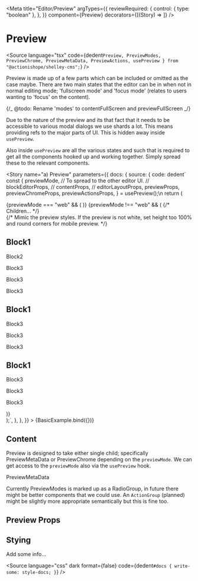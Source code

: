 
<Meta
  title="Editor/Preview"
  argTypes={{
    reviewRequired: {
      control: { type: "boolean" },
    },
  }}
  component={Preview}
  decorators={[(Story) => <Story />]}
/>

# Preview

<Source
  language="tsx"
  code={dedent`
      Preview,
      PreviewModes,
      PreviewChrome,
      PreviewMetaData,
      PreviewActions,
      usePreview } from "@actionishope/shelley-cms";
  `}
/>

Preview is made up of a few parts which can be included or omitted as the case maybe. There are two main states that the editor can be in when not in normal editing mode; 'fullscreen mode' and 'focus mode' (relates to users wanting to 'focus' on the content).

{/_ @todo: Rename 'modes' to contentFullScreen and previewFullScreen _/}

Due to the nature of the preview and its that fact that it needs to be accessible to various modal dialogs we use shards a lot. This means providing refs to the major parts of UI. This is hidden away inside `usePreview`.

Also inside `usePreview` are all the various states and such that is required to get all the components hooked up and working together. Simply spread these to the relevant components.

<Story
  name="a) Preview"
  parameters={{
    docs: {
      source: {
        code: dedent`
const {
  previewMode,
  // To spread to the other editor UI.
  // blockEditorProps,
  // contentProps,
  // editorLayoutProps,
  previewProps,
  previewChromeProps,
  previewActionsProps,
} = usePreview();\n
return (
  <div className={classes.previewExample}>
    <Preview
      // className={editorLayout.preview}
      {...previewProps}
    >
      {previewMode === "web" && (
        <PreviewMetaData
          title="Shelley Puma UI"
          description="A joyfully easy to use CMS UI built upon a little known library called Shelley."
          image="https://ik.imagekit.io/tcvka0ufln/pontoon_v3jIy64zcnwwx.jpeg?tr=w-1200,h-630,fo-auto"
          slug="shelley.earth"
          domain="shelley.earth"
          fullScreenMode
        />
      )}
      {previewMode !== "web" && (
        <PreviewChrome {...previewChromeProps}>
          {/* Children... */}
          <div className={st(previewChrome.iframe)}>
            {/* Mimic the preview styles. If the preview is not white, set height too 100% and round corners for mobile preview. */}
            <div style={{ background: "white", color: "#333" }}>
              <H2 vol={6}>Block1</H2>
              <P>Block2</P>
              <P>Block3</P>
              <P>Block3</P>
              <P>Block3</P>
              <H2 vol={6}>Block1</H2>
              <P>Block3</P>
              <P>Block3</P>
              <P>Block3</P>
              <H2 vol={6}>Block1</H2>
              <P>Block3</P>
              <P>Block3</P>
              <P>Block3</P>
            </div>
          </div>
        </PreviewChrome>
      )}
    </Preview>
    <PreviewActions
      // className={editorLayout.previewActions}
      {...previewActionsProps}
    />
  </div>
);`,
      },
    },
  }}
>
  {BasicExample.bind({})}
</Story>

<Source language="tsx" id="editor-preview--a-preview" />

## Content

Preview is designed to take either single child; specifically PreviewMetaData or PreviewChrome depending on the `previewMode`. We can get access to the `previewMode` also via the `usePreview` hook.

PreviewMetaData

Currently PreviewModes is marked up as a RadioGroup, in future there might be better components that we could use. An `ActionGroup` (planned) might be slightly more appropriate semantically but this is fine too.

## Preview Props

<ArgsTable of={Preview} />

## Stying

Add some info...

<Source
  language="css"
  dark
  format={false}
  code={dedent`
    #docs {
      write-some: style-docs;
    }
  `}
/>
